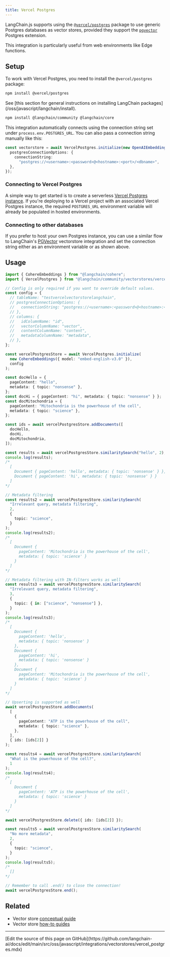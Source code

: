 ```yaml
---
title: Vercel Postgres
---
```


LangChain.js supports using the [`@vercel/postgres`](https://www.npmjs.com/package/@vercel/postgres) package to use generic Postgres databases
as vector stores, provided they support the [`pgvector`](https://github.com/pgvector/pgvector) Postgres extension.

This integration is particularly useful from web environments like Edge functions.

## Setup

To work with Vercel Postgres, you need to install the `@vercel/postgres` package:

```bash npm
npm install @vercel/postgres
```
<Tip>
See [this section for general instructions on installing LangChain packages](/oss/javascript/langchain/install).
</Tip>

```bash npm
npm install @langchain/community @langchain/core
```
This integration automatically connects using the connection string set under `process.env.POSTGRES_URL`.
You can also pass a connection string manually like this:

```typescript
const vectorstore = await VercelPostgres.initialize(new OpenAIEmbeddings(), {
  postgresConnectionOptions: {
    connectionString:
      "postgres://<username>:<password>@<hostname>:<port>/<dbname>",
  },
});
```

### Connecting to Vercel Postgres

A simple way to get started is to create a serverless [Vercel Postgres instance](https://vercel.com/docs/storage/vercel-postgres/quickstart).
If you're deploying to a Vercel project with an associated Vercel Postgres instance, the required `POSTGRES_URL` environment variable
will already be populated in hosted environments.

### Connecting to other databases

If you prefer to host your own Postgres instance, you can use a similar flow to LangChain's [PGVector](/oss/javascript/integrations/vectorstores/pgvector)
vectorstore integration and set the connection string either as an environment variable or as shown above.

## Usage

```typescript
import { CohereEmbeddings } from "@langchain/cohere";
import { VercelPostgres } from "@langchain/community/vectorstores/vercel_postgres";

// Config is only required if you want to override default values.
const config = {
  // tableName: "testvercelvectorstorelangchain",
  // postgresConnectionOptions: {
  //   connectionString: "postgres://<username>:<password>@<hostname>:<port>/<dbname>",
  // },
  // columns: {
  //   idColumnName: "id",
  //   vectorColumnName: "vector",
  //   contentColumnName: "content",
  //   metadataColumnName: "metadata",
  // },
};

const vercelPostgresStore = await VercelPostgres.initialize(
  new CohereEmbeddings({ model: "embed-english-v3.0" }),
  config
);

const docHello = {
  pageContent: "hello",
  metadata: { topic: "nonsense" },
};
const docHi = { pageContent: "hi", metadata: { topic: "nonsense" } };
const docMitochondria = {
  pageContent: "Mitochondria is the powerhouse of the cell",
  metadata: { topic: "science" },
};

const ids = await vercelPostgresStore.addDocuments([
  docHello,
  docHi,
  docMitochondria,
]);

const results = await vercelPostgresStore.similaritySearch("hello", 2);
console.log(results);
/*
  [
    Document { pageContent: 'hello', metadata: { topic: 'nonsense' } },
    Document { pageContent: 'hi', metadata: { topic: 'nonsense' } }
  ]
*/

// Metadata filtering
const results2 = await vercelPostgresStore.similaritySearch(
  "Irrelevant query, metadata filtering",
  2,
  {
    topic: "science",
  }
);
console.log(results2);
/*
  [
    Document {
      pageContent: 'Mitochondria is the powerhouse of the cell',
      metadata: { topic: 'science' }
    }
  ]
*/

// Metadata filtering with IN-filters works as well
const results3 = await vercelPostgresStore.similaritySearch(
  "Irrelevant query, metadata filtering",
  3,
  {
    topic: { in: ["science", "nonsense"] },
  }
);
console.log(results3);
/*
  [
    Document {
      pageContent: 'hello',
      metadata: { topic: 'nonsense' }
    },
    Document {
      pageContent: 'hi',
      metadata: { topic: 'nonsense' }
    },
    Document {
      pageContent: 'Mitochondria is the powerhouse of the cell',
      metadata: { topic: 'science' }
    }
  ]
*/

// Upserting is supported as well
await vercelPostgresStore.addDocuments(
  [
    {
      pageContent: "ATP is the powerhouse of the cell",
      metadata: { topic: "science" },
    },
  ],
  { ids: [ids[2]] }
);

const results4 = await vercelPostgresStore.similaritySearch(
  "What is the powerhouse of the cell?",
  1
);
console.log(results4);
/*
  [
    Document {
      pageContent: 'ATP is the powerhouse of the cell',
      metadata: { topic: 'science' }
    }
  ]
*/

await vercelPostgresStore.delete({ ids: [ids[2]] });

const results5 = await vercelPostgresStore.similaritySearch(
  "No more metadata",
  2,
  {
    topic: "science",
  }
);
console.log(results5);
/*
  []
*/

// Remember to call .end() to close the connection!
await vercelPostgresStore.end();
```

## Related

- Vector store [conceptual guide](/oss/javascript/integrations/vectorstores)
- Vector store [how-to guides](/oss/javascript/integrations/vectorstores)

---

<Callout icon="pen-to-square" iconType="regular">
  [Edit the source of this page on GitHub](https://github.com/langchain-ai/docs/edit/main/src/oss/javascript/integrations/vectorstores/vercel_postgres.mdx)
</Callout>
